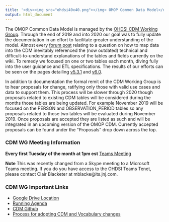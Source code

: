 ```yaml
---
title: '<div><img src="ohdsi40x40.png"></img> OMOP Common Data Model</div>'
output: html_document
---
```


The OMOP Common Data Model is managed by the [OHDSI CDM Working Group](https://www.ohdsi.org/web/wiki/doku.php?id=projects:workgroups:cdm-wg). Through the end of 2019 and into 2020 our goal was to fully update the documentation in an effort to facilitate greater understanding of the model. Almost every [forum post](https://www.forums.ohdsi.org) relating to a question on how to map data into the CDM inevitably referenced the (now outdated) technical and difficult-to-understand explanations of the tables and fields currently on the wiki. To remedy we focused on one or two tables each month, diving fully into the user guidance and ETL specifications. The results of our efforts can be seen on the pages detailing [v5.3.1](https://ohdsi.github.io/CommonDataModel/cdm531.html) and [v6.0](https://ohdsi.github.io/CommonDataModel/cdm60.html).

In addition to documentation the formal remit of the CDM Working Group is to hear proposals for change, ratifying only those with valid use cases and data to support them. This process will be slower through 2020 though proposals related to existing CDM tables will be considered during the months those tables are being updated. For example November 2019 will be focused on the PERSON and OBSERVATION_PERIOD tables so any proposals related to those two tables will be evaluated during November 2019. Once proposals are accepted they are listed as such and will be integrated in an upcoming version of the OMOP CDM. Currently accepted proposals can be found under the "Proposals" drop down across the top. 

### CDM WG Meeting Information

**Every first Tuesday of the month at 1pm est** [Teams Meeting](https://teams.microsoft.com/l/meetup-join/19%3a133f2b94b86a41a884d4a4d160610148%40thread.tacv2/1601910741972?context=%7b%22Tid%22%3a%22a30f0094-9120-4aab-ba4c-e5509023b2d5%22%2c%22Oid%22%3a%2281c21b6d-448d-4634-abbc-6b0962d1138a%22%7d)   

**Note** This was recently changed from a Skype meeting to a Microsoft Teams meeting. If you do you have access to the OHDSI Teams Tenet, please contact Clair Blacketer at mblacke@its.jnj.com.


### CDM WG Important Links

- [Google Drive Location](https://drive.google.com/open?id=1DaNKe6ivIAZPJeI31VJ-pzNB9wS9hDqu)
- [Running Agenda](https://docs.google.com/document/d/1WgKePjrI_cGdqn2XQCe1JdGaTzdMqU4p5ihkMt8fcAc/edit?usp=sharing)
- [CDM Github](https://github.com/OHDSI/CommonDataModel)
- [Process for adopting CDM and Vocabulary changes](https://www.ohdsi.org/web/wiki/doku.php?id=documentation:next_cdm:cdm_process)
